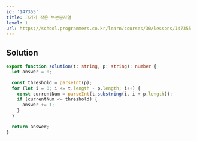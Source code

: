 ```yaml
---
id: '147355'
title: 크기가 작은 부분문자열
level: 1
url: https://school.programmers.co.kr/learn/courses/30/lessons/147355
---
```


## Solution

```typescript showLineNumbers
export function solution(t: string, p: string): number {
  let answer = 0;

  const threshold = parseInt(p);
  for (let i = 0; i <= t.length - p.length; i++) {
    const currentNum = parseInt(t.substring(i, i + p.length));
    if (currentNum <= threshold) {
      answer += 1;
    }
  }

  return answer;
}
```
